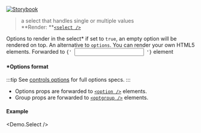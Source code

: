
[![Storybook](https://img.shields.io/badge/Storybook-%23E06A8C?style=flat-square&logo=storybook&labelColor=%23ececec)](https://master--6181962da34217003a0d0018.chromatic.com?path=/story/controls-select--default-control)

> a select that handles single or multiple values<br />
> **Render: **[`<select />`](https://developer.mozilla.org/en-US/docs/Web/HTML/Element/select)

<Props>
  <CommonProps />

  <Prop icon="cf.png" name="options" type="object">
    Options to render in the select*
  </Prop>

  <Prop icon="cf.png" name="allowEmpty" type="boolean" defaultValue="false">
    if set to <code>true</code>, an empty option will be rendered on top.
  </Prop>

  <Prop icon="react.png" name="children" type="node">
    An alternative to <code>options</code>. You can render your own HTML5 elements.
  </Prop>

  <Prop icon="html5.png" name="{...props}" type="object">
    Forwarded to <code>{' <input /> '}</code> element
  </Prop>
</Props>

#### *Options format

:::tip
See [controls options](./controls-options) for full options specs.
:::

- Options props are forwarded to [`<option />`](https://developer.mozilla.org/en-US/docs/Web/HTML/Element/option) elements.
- Group props are forwarded to [`<optgroup />`](https://developer.mozilla.org/en-US/docs/Web/HTML/Element/optgroup) elements.

#### Example
<Demo.Select />